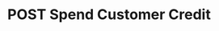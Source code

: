 ---
title: "POST Spend Customer Credit"
openapi: "POST /endpointusagebasedmembership/"
description: "Description of your new file."
---